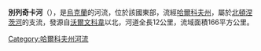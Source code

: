 '''別列奇卡河'''（{{lang-uk|Беречка}}），是[[烏克蘭|烏克蘭]]的河流，位於該國東部，流經[[哈爾科夫州|哈爾科夫州]]，屬於[[北頓涅茨河|北頓涅茨河]]的支流，發源自[[沃爾文科韋|沃爾文科韋]]以北，河道全長12公里，流域面積166平方公里。

{{DEFAULTSORT:Беречка}}
[[Category:哈爾科夫州河流|Category:哈爾科夫州河流]]


{{Ukraine-river-stub}}